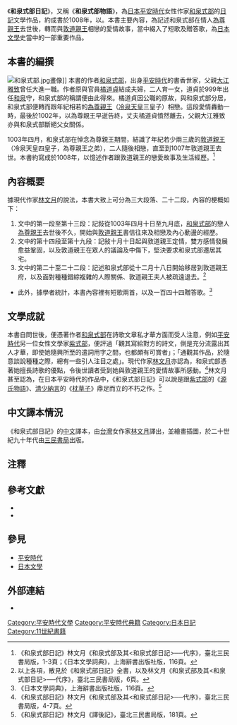 {{japanese|japanese=和泉式部日記|kana=いずみしきぶにっき|romaji=Izumi Shikibu Nikki}}
《'''和泉式部日記'''》，又稱《'''和泉式部物語'''》，為[[日本|日本]][[平安時代|平安時代]]女性作家[[和泉式部|和泉式部]]的[[日記|日記]]文學作品，約成書於1008年，以。本書主要內容，為記述和泉式部在情人[[為尊親王|為尊親王]]去世後，轉而與[[敦道親王|敦道親王]]相戀的愛情故事，當中綴入了短歌及贈答歌，為[[日本文學|日本文學]]史當中的一部重要作品。

==本書的編撰==
[[File:和泉式部.jpg|thumb]]畫像]]
本書的作者[[和泉式部|和泉式部]]，出身[[平安時代|平安時代]]的書香世家，父親[[大江雅致|大江雅致]]曾任大進一職。作者原與官員[[橘道貞|橘道貞]]結成夫婦，二人育一女，道貞於999年出任[[和泉國|和泉]]守，和泉式部的稱謂便由此得來。橘道貞因公職的原故，與和泉式部分居，和泉式部便轉而跟年紀相若的[[為尊親王|為尊親王]]（[[冷泉天皇|冷泉天皇]]三皇子）相戀。這段愛情轟動一時，最後於1002年，以為尊親王早逝告終，丈夫橘道貞憤然離去，父親大江雅致亦與和泉式部斷絕父女關係。

1003年四月，和泉式部在悼念為尊親王期間，結識了年紀若少兩三歲的[[敦道親王|敦道親王]]（冷泉天皇四皇子，為尊親王之弟），二人隨後相戀，直至到1007年敦道親王去世。本書約寫成於1008年，以憶述作者跟敦道親王的戀愛故事及生活經歷。<ref>《和泉式部日記》林文月《和泉式部及其<和泉式部日記>──代序》，臺北三民書局版，1-3頁；《日本文學詞典》，上海辭書出版社版，116頁。</ref>

==內容概要==
據現代作家[[林文月|林文月]]的說法，本書大致上可分為三大段落、二十二段，內容的梗概如下：
#文中的第一段至第十三段：記敍從1003年四月十日至九月底，[[和泉式部|和泉式部]]的戀人[[為尊親王|為尊親王]]去世後不久，開始與[[敦道親王|敦道親王]]書信往來及相戀及內心動盪的經歷。
#文中的第十四段至第十九段：記敍十月十日起與敦道親王定情，雙方感情發展愈益鞏固，以及敦道親王在眾人的議論及中傷下，堅決要求和泉式部遷居其宅。
#文中的第二十至二十二段：記述和泉式部從十二月十八日開始移居到敦道親王府，以及面對種種錯綜複雜的人際關係、敦道親王夫人被疏遠退去。<ref>以上各項，散見於《和泉式部日記》全書，以及林文月《和泉式部及其<和泉式部日記>──代序》，臺北三民書局版，6頁。</ref>
*此外，據學者統計，本書內容裡有短歌兩首，以及一百四十四贈答歌。<ref>《日本文學詞典》，上海辭書出版社版，116頁。</ref>

==文學成就==
本書自問世後，便憑著作者[[和泉式部|和泉式部]]在詩歌文章私才華方面而受人注意，例如[[平安時代|平安時代]]另一位女性文學家[[紫式部|紫式部]]，便評過「觀其寫給對方的詩文，倒是充分流露出其人才華，即使她隨興所至的遣詞用字之間，也都頗有可賞者」；「通觀其作品，於隨意談說種種之際，總有一些引人注目之處」。現代作家[[林文月|林文月]]亦認為，和泉式部憑著她擅長詩歌的優點，令後世讀者受到她與敦道親王的愛情故事所感動。<ref>《和泉式部日記》林文月《和泉式部及其<和泉式部日記>──代序》，臺北三民書局版，4-7頁。</ref>林文月甚至認為，在日本平安時代的作品中，《和泉式部日記》可以說是跟[[紫式部|紫式部]]的《[[源氏物語|源氏物語]]》、[[清少納言|清少納言]]的《[[枕草子|枕草子]]》鼎足而立的不朽之作。<ref>《和泉式部日記》林文月《譯後記》，臺北三民書局版，181頁。</ref>

==中文譯本情況==
《和泉式部日記》的[[中文|中文]]譯本，由[[台灣|台灣]]女作家[[林文月|林文月]]譯出，並繪畫插圖，於二十世紀九十年代由[[三民書局|三民書局]]出版。

==注釋==
{{reflist|2}}

==參考文獻==
<div class="references-small">
*{{cite book|title=《'''和泉式部日記'''》|author=[[和泉式部|和泉式部]]著，[[林文月|林文月]]譯|location=[[臺北|臺北]]|publisher=[[三民書局|三民書局]]（1997，民國八十六年）ISBN 9571426857|language=zh}}
*{{cite book|title=《日本文學詞典》|location=[[上海|上海]]|publisher=[[上海辭書出版社|上海辭書出版社]]（1994）ISBN 7532600548|language=zh}}
</div>

==參見==
*[[平安時代|平安時代]]
*[[日本文學|日本文學]]

==外部連結==
*{{ja}}{{cite web|url=http://sankouan.sub.jp/izumisikibunikki-yaku.htm|title=「現代語訳和泉式部日記」|accessdate=2021-01-16|archive-date=2011-06-30|archive-url=https://web.archive.org/web/20110630110645/http://sankouan.sub.jp/izumisikibunikki-yaku.htm|dead-url=no}}

[[Category:平安時代文學|Category:平安時代文學]]
[[Category:平安時代典籍|Category:平安時代典籍]]
[[Category:日本日記|Category:日本日記]]
[[Category:11世紀書籍|Category:11世紀書籍]]